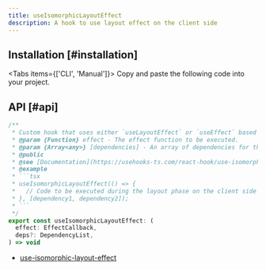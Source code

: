 ```yaml
---
title: useIsomorphicLayoutEffect
description: A hook to use layout effect on the client side
---
```


## Installation [#installation]

<Tabs items={['CLI', 'Manual']}>
  <Tab>
    <InstallCLI value='use-isomorphic-layout-effect' />
  </Tab>
  <Tab>
    Copy and paste the following code into your project.
    <RegistrySourceCode value='is-browser' />
    <br />
    <RegistrySourceCode value='use-isomorphic-layout-effect' />
  </Tab>
</Tabs>

## API [#api]

````ts
/**
 * Custom hook that uses either `useLayoutEffect` or `useEffect` based on the environment (client-side or server-side).
 * @param {Function} effect - The effect function to be executed.
 * @param {Array<any>} [dependencies] - An array of dependencies for the effect (optional).
 * @public
 * @see [Documentation](https://usehooks-ts.com/react-hook/use-isomorphic-layout-effect)
 * @example
 * ```tsx
 * useIsomorphicLayoutEffect(() => {
 *   // Code to be executed during the layout phase on the client side
 * }, [dependency1, dependency2]);
 * ```
 */
export const useIsomorphicLayoutEffect: (
  effect: EffectCallback,
  deps?: DependencyList,
) => void
````

- [use-isomorphic-layout-effect](https://usehooks-ts.com/react-hook/use-isomorphic-layout-effect)
